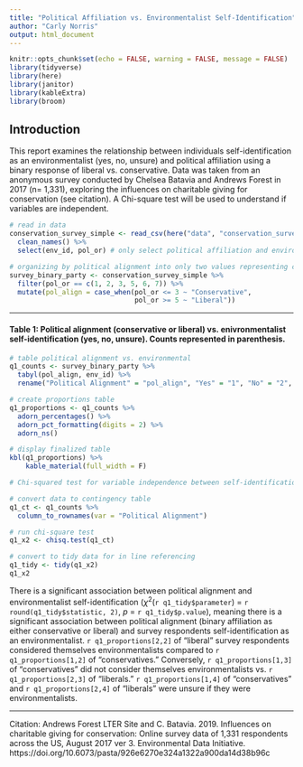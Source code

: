 ```yaml
---
title: "Political Affiliation vs. Environmentalist Self-Identification"
author: "Carly Norris"
output: html_document
---
```



```r
knitr::opts_chunk$set(echo = FALSE, warning = FALSE, message = FALSE)
library(tidyverse)
library(here)
library(janitor)
library(kableExtra)
library(broom)
```

## Introduction

This report examines the relationship between individuals self-identification as an environmentalist (yes, no, unsure) and political affiliation using a binary response of liberal vs. conservative. Data was taken from an anonymous survey conducted by Chelsea Batavia and Andrews Forest in 2017 (n= 1,331), exploring the influences on charitable giving for conservation (see citation). A Chi-square test will be used to understand if variables are independent. 


```r
# read in data
conservation_survey_simple <- read_csv(here("data", "conservation_survey.csv")) %>% 
  clean_names() %>% 
  select(env_id, pol_or) # only select political affiliation and environmentalist

# organizing by political alignment into only two values representing conservative (pol_or = 1-3) or liberal (pol_or = 5-7)
survey_binary_party <- conservation_survey_simple %>% 
  filter(pol_or == c(1, 2, 3, 5, 6, 7)) %>% 
  mutate(pol_align = case_when(pol_or <= 3 ~ "Conservative",
                               pol_or >= 5 ~ "Liberal"))
```
---

#### Table 1: Political alignment (conservative or liberal) vs. enivronmentalist self-identification (yes, no, unsure). Counts represented in parenthesis.

```r
# table political alignment vs. environmental 
q1_counts <- survey_binary_party %>% 
  tabyl(pol_align, env_id) %>% 
  rename("Political Alignment" = "pol_align", "Yes" = "1", "No" = "2", "Unsure" = "3")

# create proportions table
q1_proportions <- q1_counts %>% 
  adorn_percentages() %>% 
  adorn_pct_formatting(digits = 2) %>% 
  adorn_ns()

# display finalized table
kbl(q1_proportions) %>% 
    kable_material(full_width = F)
```

```r
# Chi-squared test for variable independence between self-identification as an environmentalist and political alignment

# convert data to contingency table
q1_ct <- q1_counts %>% 
  column_to_rownames(var = "Political Alignment")

# run chi-square test
q1_x2 <- chisq.test(q1_ct)

# convert to tidy data for in line referencing
q1_tidy <- tidy(q1_x2)
q1_x2
```

There is a significant association between political alignment and environmentalist self-identification ($\chi$^2^(`r q1_tidy$parameter`) = `r  round(q1_tidy$statistic, 2)`, *p* = `r q1_tidy$p.value`), meaning there is a significant association between political alignment (binary affiliation as either conservative or liberal) and survey respondents self-identification as an environmentalist. `r q1_proportions[2,2]` of "liberal" survey respondents considered themselves environmentalists compared to `r q1_proportions[1,2]` of "conservatives." Conversely, `r q1_proportions[1,3]` of "conservatives" did not consider themselves environmentalists vs. `r q1_proportions[2,3]` of "liberals." `r q1_proportions[1,4]` of "conservatives" and `r q1_proportions[2,4]` of "liberals" were unsure if they were environmentalists. 

---
Citation: Andrews Forest LTER Site and C. Batavia. 2019. Influences on charitable giving for conservation: Online survey data of 1,331 respondents across the US, August 2017 ver 3. Environmental Data Initiative. https://doi.org/10.6073/pasta/926e6270e324a1322a900da14d38b96c

